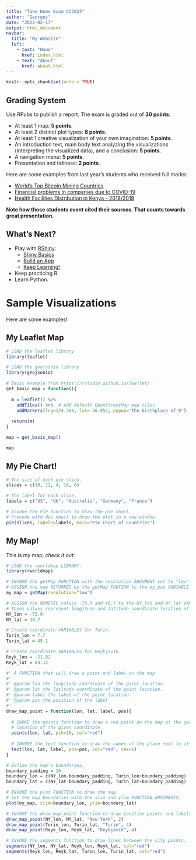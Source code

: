 ```yaml
---
title: "Take Home Exam CC2023"
author: "Georges"
date: "2023-02-17"
output: html_document
navbar:
  title: "My Website"
  left:
    - text: "Home"
      href: index.html
    - text: "About"
      href: about.html
---
```


```r
knitr::opts_chunk$set(echo = TRUE)
```

## Grading System
Use RPubs to publish a report. The exam is graded out of **30 points**:

- At least 1 map: **5 points**.
- At least 2 distinct plot types: **8 points**. 
- At least 1 creative visualization of your own imagination: **5 points**.
- An introduction text, main body text analyzing the visualizations (interpreting the visualized data), and a conclusion: **5 points**.
- A navigation menu: **5 points**. 
- Presentation and tidiness: **2 points**.

Here are some examples from last year's students who received full marks:

- [World’s Top Bitcoin Mining Countries](https://rpubs.com/giammo23/top_bitcoin_mining_countries)
- [Financial problems in companies due to COVID-19](https://rpubs.com/Julietagalli/904836)
- [Health Facilities Distribution in Kenya - 2018/2019](https://rpubs.com/pmutua/HealthFacilitiesinKenya)

**Note how those students event cited their sources. That counts towards great presentation.**

## What's Next?
- Play with [RShiny](https://shiny.rstudio.com/):
  - [Shiny Basics](https://shiny.rstudio.com/tutorial/written-tutorial/lesson1/)
  - [Build an App](https://rstudio-education.github.io/shiny-course/)
  - [Keep Learning!](https://shiny.rstudio.com/tutorial/)
- Keep practicing R.
- Learn Python.


# Sample Visualizations
Here are some examples!

## My Leaflet Map

```r
# LOAD the leaflet library
library(leaflet)

# LOAD the geojsonio library
library(geojsonio)

# Basic example from https://rstudio.github.io/leaflet/
get_basic_map = function(){
  
  m = leaflet() %>%
    addTiles() %>%  # Add default OpenStreetMap map tiles
    addMarkers(lng=174.768, lat=-36.852, popup="The birthplace of R")
  
  return(m)
}

map = get_basic_map()

map

```

## My Pie Chart!

```r

# The size of each pie slice.
slices = c(10, 12, 4, 16, 8)

# The label for each slice.
labels = c("US", "UK", "Australia", "Germany", "France")

# Invoke the PIE function to draw the pie chart.
# Precede with dev.new() to draw the plot in a new window. 
pie(slices, labels=labels, main="Pie Chart of Countries")

```


## My Map!
This is my map, *check it out*:

```r
# LOAD the rworldmap LIBRARY.
library(rworldmap)

# INVOKE the getMap FUNCTION with the resolution ARGUMENT set to "low".
# ASSIGN the map RETURNED by the getMap FUNTION to the my_map VARIABLE.
my_map = getMap(resolution="low")

# ASSIGN the NUMERIC values -73.9 and 40.7 to the NY_lon and NY_lat VARIABLES.
# Thees values represent longitude and latitude coordinate location of New York City
NY_lon = -73.9
NY_lat = 40.7

# Create coordinate VARIABLES for Turin.
Turin_lon = 7.7
Turin_lat = 45.1

# Create coordinate VARIABLES for Reykjavík.
Reyk_lon = -21.82
Reyk_lat = 64.12

#' A FUNCTION that will draw a point and label on the map
#'
#' @param lon the longitude coordinate of the point location.
#' @param lat the latitude coordinate of the point location.
#' @param label the label of the point location.
#' @param pos the position of the label
#' 
draw_map_point = function(lon, lat, label, pos){
  
  # INOKE the points function to draw a red point on the map at the geographic
  # location of the given coordinate
  points(lon, lat, pch=18, col="red")
  
  # INVOKE the text function to draw the names of the place next to its points.
  text(lon, lat, label, pos=pos, col="red", cex=1)
}

# Define the map's boundaries.
boundary_padding = 16
boundary_lon = c(NY_lon-boundary_padding, Turin_lon+boundary_padding)
boundary_lat = c(NY_lat-boundary_padding, Turin_lat+boundary_padding)

# INVOKE the plot FUNCTION to draw the map.
# Set the map boundaries with the xlim and ylim FUNCTION ARGUMENTS.
plot(my_map, xlim=boundary_lon, ylim=boundary_lat)

# INVOKE the draw_map_point function to draw location points and labels.
draw_map_point(NY_lon, NY_lat, "New York", 2)
draw_map_point(Turin_lon, Turin_lat, "Turin", 4)
draw_map_point(Reyk_lon, Reyk_lat, "Reykjavík", 4)

# INVOKE the segments function to draw lines between the city points.
segments(NY_lon, NY_lat, Reyk_lon, Reyk_lat, col="red")
segments(Reyk_lon, Reyk_lat, Turin_lon, Turin_lat, col="red")

```